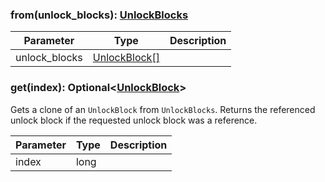 

### from(unlock_blocks): [UnlockBlocks](#unlockblocks)



| Parameter       | Type |  Description |
| --------------- | -------- | -------- |
| unlock_blocks | [UnlockBlock[]](#unlockblock) |   |

### get(index): Optional&lt;[UnlockBlock](#unlockblock)&gt;

Gets a clone of an `UnlockBlock` from `UnlockBlocks`.
 Returns the referenced unlock block if the requested unlock block was a reference.

| Parameter       | Type |  Description |
| --------------- | -------- | -------- |
| index | long |   |
